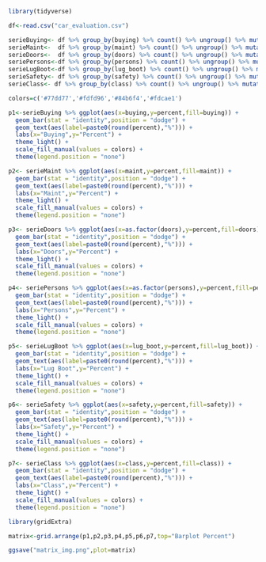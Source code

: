 ```{r}
library(tidyverse)
```

```{r}
df<-read.csv("car_evaluation.csv")
```






```{r}
serieBuying<- df %>% group_by(buying) %>% count() %>% ungroup() %>% mutate(percent=n/sum(n)*100)
serieMaint<-  df %>% group_by(maint) %>% count() %>% ungroup() %>% mutate(percent=n/sum(n)*100)
serieDoors<-  df %>% group_by(doors) %>% count() %>% ungroup() %>% mutate(percent=n/sum(n)*100)
seriePersons<-df %>% group_by(persons) %>% count() %>% ungroup() %>% mutate(percent=n/sum(n)*100)
serieLugBoot<-df %>% group_by(lug_boot) %>% count() %>% ungroup() %>% mutate(percent=n/sum(n)*100)
serieSafety<- df %>% group_by(safety) %>% count() %>% ungroup() %>% mutate(percent=n/sum(n)*100)
serieClass<- df %>% group_by(class) %>% count() %>% ungroup() %>% mutate(percent=n/sum(n)*100)

```






```{r}
colors=c('#77dd77','#fdfd96','#84b6f4','#fdcae1')
```



```{r}
p1<-serieBuying %>% ggplot(aes(x=buying,y=percent,fill=buying)) + 
  geom_bar(stat = "identity",position = "dodge") +
  geom_text(aes(label=paste0(round(percent),"%"))) +
  labs(x="Buying",y="Percent") +
  theme_light() +
  scale_fill_manual(values = colors) +
  theme(legend.position = "none") 
```

```{r}
p2<- serieMaint %>% ggplot(aes(x=maint,y=percent,fill=maint)) + 
  geom_bar(stat = "identity",position = "dodge") +
  geom_text(aes(label=paste0(round(percent),"%"))) +
  labs(x="Maint",y="Percent") +
  theme_light() +
  scale_fill_manual(values = colors) +
  theme(legend.position = "none") 
```



```{r}
p3<- serieDoors %>% ggplot(aes(x=as.factor(doors),y=percent,fill=doors)) + 
  geom_bar(stat = "identity",position = "dodge") +
  geom_text(aes(label=paste0(round(percent),"%"))) +
  labs(x="Doors",y="Percent") +
  theme_light() +
  scale_fill_manual(values = colors) +
  theme(legend.position = "none") 
```



```{r}
p4<- seriePersons %>% ggplot(aes(x=as.factor(persons),y=percent,fill=persons)) + 
  geom_bar(stat = "identity",position = "dodge") +
  geom_text(aes(label=paste0(round(percent),"%"))) +
  labs(x="Persons",y="Percent") +
  theme_light() +
  scale_fill_manual(values = colors) +
  theme(legend.position = "none") 
```


```{r}
p5<- serieLugBoot %>% ggplot(aes(x=lug_boot,y=percent,fill=lug_boot)) + 
  geom_bar(stat = "identity",position = "dodge") +
  geom_text(aes(label=paste0(round(percent),"%"))) +
  labs(x="Lug Boot",y="Percent") +
  theme_light() +
  scale_fill_manual(values = colors) +
  theme(legend.position = "none") 
```



```{r}
p6<- serieSafety %>% ggplot(aes(x=safety,y=percent,fill=safety)) + 
  geom_bar(stat = "identity",position = "dodge") +
  geom_text(aes(label=paste0(round(percent),"%"))) +
  labs(x="Safety",y="Percent") +
  theme_light() +
  scale_fill_manual(values = colors) +
  theme(legend.position = "none") 
```



```{r}
p7<- serieClass %>% ggplot(aes(x=class,y=percent,fill=class)) + 
  geom_bar(stat = "identity",position = "dodge") +
  geom_text(aes(label=paste0(round(percent),"%"))) +
  labs(x="Class",y="Percent") +
  theme_light() +
  scale_fill_manual(values = colors) +
  theme(legend.position = "none") 
```



```{r}
library(gridExtra)
```

```{r}
matrix<-grid.arrange(p1,p2,p3,p4,p5,p6,p7,top="Barplot Percent")
```

```{r}
ggsave("matrix_img.png",plot=matrix)
```

